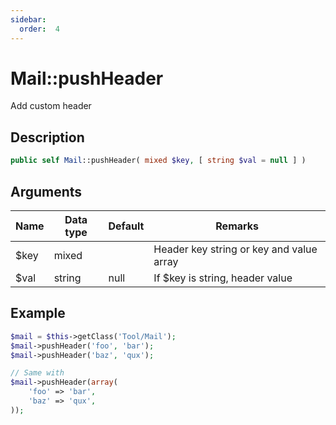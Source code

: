 ```yaml
---
sidebar:
  order:  4
---
```


# Mail::pushHeader

Add custom header

## Description

```php
public self Mail::pushHeader( mixed $key, [ string $val = null ] )
```

## Arguments

| Name | Data type | Default | Remarks                                  |
| ---- | --------- | ------- | ---------------------------------------- |
| $key | mixed     |         | Header key string or key and value array |
| $val | string    | null    | If $key is string, header value          |

## Example

```php title="Controller"
$mail = $this->getClass('Tool/Mail');
$mail->pushHeader('foo', 'bar');
$mail->pushHeader('baz', 'qux');

// Same with
$mail->pushHeader(array(
    'foo' => 'bar',
    'baz' => 'qux',
));
```
